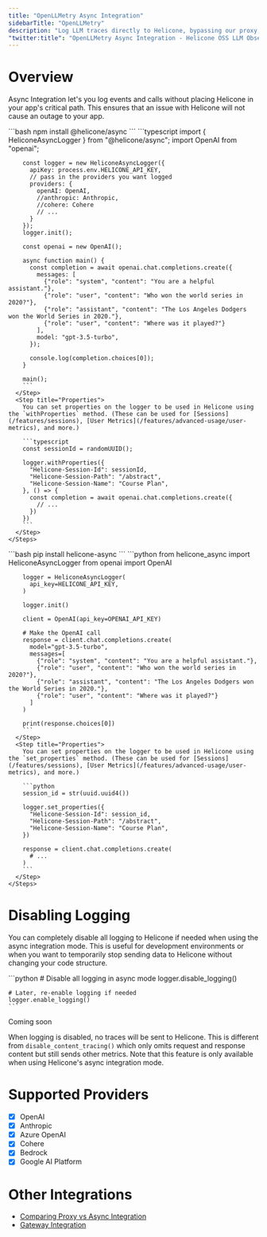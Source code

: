 ```yaml
---
title: "OpenLLMetry Async Integration"
sidebarTitle: "OpenLLMetry"
description: "Log LLM traces directly to Helicone, bypassing our proxy, with OpenLLMetry. Supports OpenAI, Anthropic, Azure OpenAI, Cohere, Bedrock, Google AI Platform, and more."
"twitter:title": "OpenLLMetry Async Integration - Helicone OSS LLM Observability"
---
```


# Overview

Async Integration let's you log events and calls without placing Helicone in your app's critical
path. This ensures that an issue with Helicone will not cause an outage to your app.

<Tabs>
  <Tab title="Node.js">
    <Steps>
      <Step title="Install Helicone Async">
        ```bash
        npm install @helicone/async
        ```
      </Step>
      <Step title="Initialize Logger">
        ```typescript
        import { HeliconeAsyncLogger } from "@helicone/async";
        import OpenAI from "openai";

        const logger = new HeliconeAsyncLogger({
          apiKey: process.env.HELICONE_API_KEY,
          // pass in the providers you want logged
          providers: {
            openAI: OpenAI,
            //anthropic: Anthropic,
            //cohere: Cohere
            // ...
          }
        });
        logger.init();

        const openai = new OpenAI();

        async function main() {
          const completion = await openai.chat.completions.create({
            messages: [
              {"role": "system", "content": "You are a helpful assistant."},
              {"role": "user", "content": "Who won the world series in 2020?"},
              {"role": "assistant", "content": "The Los Angeles Dodgers won the World Series in 2020."},
              {"role": "user", "content": "Where was it played?"}
            ],
            model: "gpt-3.5-turbo",
          });

          console.log(completion.choices[0]);
        }

        main();
        ```
      </Step>
      <Step title="Properties">
        You can set properties on the logger to be used in Helicone using the `withProperties` method. (These can be used for [Sessions](/features/sessions), [User Metrics](/features/advanced-usage/user-metrics), and more.)

        ```typescript
        const sessionId = randomUUID();

        logger.withProperties({
          "Helicone-Session-Id": sessionId,
          "Helicone-Session-Path": "/abstract",
          "Helicone-Session-Name": "Course Plan",
        }, () => {
          const completion = await openai.chat.completions.create({
            // ...
          })
        })
        ```
      </Step>
    </Steps>

  </Tab>
  <Tab title="Python">
    <Steps>
      <Step title="Install Helicone Async">
        ```bash
        pip install helicone-async
        ```
      </Step>
      <Step title="Initialize Logger">
        ```python
        from helicone_async import HeliconeAsyncLogger
        from openai import OpenAI

        logger = HeliconeAsyncLogger(
          api_key=HELICONE_API_KEY,
        )

        logger.init()

        client = OpenAI(api_key=OPENAI_API_KEY)

        # Make the OpenAI call
        response = client.chat.completions.create(
          model="gpt-3.5-turbo",
          messages=[
            {"role": "system", "content": "You are a helpful assistant."},
            {"role": "user", "content": "Who won the world series in 2020?"},
            {"role": "assistant", "content": "The Los Angeles Dodgers won the World Series in 2020."},
            {"role": "user", "content": "Where was it played?"}
          ]
        )

        print(response.choices[0])
        ```
      </Step>
      <Step title="Properties">
        You can set properties on the logger to be used in Helicone using the `set_properties` method. (These can be used for [Sessions](/features/sessions), [User Metrics](/features/advanced-usage/user-metrics), and more.)

        ```python
        session_id = str(uuid.uuid4())

        logger.set_properties({
          "Helicone-Session-Id": session_id,
          "Helicone-Session-Path": "/abstract",
          "Helicone-Session-Name": "Course Plan",
        })

        response = client.chat.completions.create(
          # ...
        )
        ```
      </Step>
    </Steps>

  </Tab>
</Tabs>

# Disabling Logging

You can completely disable all logging to Helicone if needed when using the async integration mode. This is useful for development environments or when you want to temporarily stop sending data to Helicone without changing your code structure.

<Tabs>
  <Tab title="Python">
    ```python
    # Disable all logging in async mode
    logger.disable_logging()

    # Later, re-enable logging if needed
    logger.enable_logging()
    ```

  </Tab>
  <Tab title="Node.js">
Coming soon
  </Tab>
</Tabs>

When logging is disabled, no traces will be sent to Helicone. This is different from `disable_content_tracing()` which only omits request and response content but still sends other metrics. Note that this feature is only available when using Helicone's async integration mode.

# Supported Providers

- [x] OpenAI
- [x] Anthropic
- [x] Azure OpenAI
- [x] Cohere
- [x] Bedrock
- [x] Google AI Platform

# Other Integrations

- [Comparing Proxy vs Async Integration](/references/proxy-vs-async)
- [Gateway Integration](/getting-started/integration-method/gateway)
